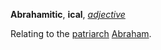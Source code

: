 '''Abrahamitic''', '''ical''', ''[[adjective (part of speech)|adjective]]''

Relating to the [[patriarch]] [[Abraham]].